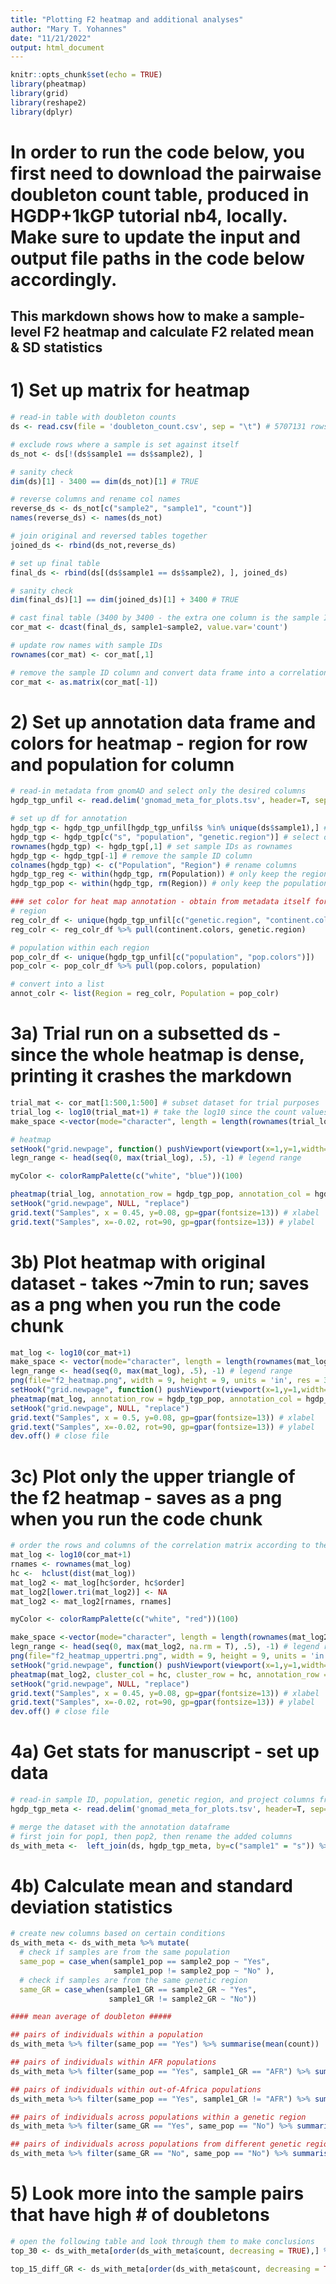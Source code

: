 ```yaml
---
title: "Plotting F2 heatmap and additional analyses"
author: "Mary T. Yohannes"
date: "11/21/2022"
output: html_document
---
```


```r
knitr::opts_chunk$set(echo = TRUE)
library(pheatmap)
library(grid)
library(reshape2)
library(dplyr)
```

# In order to run the code below, you first need to download the pairwaise doubleton count table, produced in HGDP+1kGP tutorial nb4, locally. Make sure to update the input and output file paths in the code below accordingly.  

## This markdown shows how to make a sample-level F2 heatmap and calculate F2 related mean & SD statistics 

# 1) Set up matrix for heatmap
```r
# read-in table with doubleton counts 
ds <- read.csv(file = 'doubleton_count.csv', sep = "\t") # 5707131 rows × 3 columns

# exclude rows where a sample is set against itself 
ds_not <- ds[!(ds$sample1 == ds$sample2), ]

# sanity check 
dim(ds)[1] - 3400 == dim(ds_not)[1] # TRUE

# reverse columns and rename col names 
reverse_ds <- ds_not[c("sample2", "sample1", "count")] 
names(reverse_ds) <- names(ds_not) 

# join original and reversed tables together 
joined_ds <- rbind(ds_not,reverse_ds)

# set up final table 
final_ds <- rbind(ds[(ds$sample1 == ds$sample2), ], joined_ds)

# sanity check 
dim(final_ds)[1] == dim(joined_ds)[1] + 3400 # TRUE

# cast final table (3400 by 3400 - the extra one column is the sample IDs)
cor_mat <- dcast(final_ds, sample1~sample2, value.var='count')

# update row names with sample IDs  
rownames(cor_mat) <- cor_mat[,1]

# remove the sample ID column and convert data frame into a correlation matrix (3400 by 3400)
cor_mat <- as.matrix(cor_mat[-1])
```

# 2) Set up annotation data frame and colors for heatmap - region for row and population for column
```r
# read-in metadata from gnomAD and select only the desired columns  
hgdp_tgp_unfil <- read.delim('gnomad_meta_for_plots.tsv', header=T, sep='\t') 

# set up df for annotation  
hgdp_tgp <- hgdp_tgp_unfil[hgdp_tgp_unfil$s %in% unique(ds$sample1),] # subset metadata to only samples with doubletons 
hgdp_tgp <- hgdp_tgp[c("s", "population", "genetic.region")] # select only sample ID, population and region columns 
rownames(hgdp_tgp) <- hgdp_tgp[,1] # set sample IDs as rownames 
hgdp_tgp <- hgdp_tgp[-1] # remove the sample ID column 
colnames(hgdp_tgp) <- c("Population", "Region") # rename columns 
hgdp_tgp_reg <- within(hgdp_tgp, rm(Population)) # only keep the region column  
hgdp_tgp_pop <- within(hgdp_tgp, rm(Region)) # only keep the population column 

### set color for heat map annotation - obtain from metadata itself for consistency across all plots
# region 
reg_colr_df <- unique(hgdp_tgp_unfil[c("genetic.region", "continent.colors")])
reg_colr <- reg_colr_df %>% pull(continent.colors, genetic.region)

# population within each region  
pop_colr_df <- unique(hgdp_tgp_unfil[c("population", "pop.colors")])
pop_colr <- pop_colr_df %>% pull(pop.colors, population)

# convert into a list 
annot_colr <- list(Region = reg_colr, Population = pop_colr) 
```

# 3a) Trial run on a subsetted ds - since the whole heatmap is dense, printing it crashes the markdown 
```r
trial_mat <- cor_mat[1:500,1:500] # subset dataset for trial purposes 
trial_log <- log10(trial_mat+1) # take the log10 since the count values have a big range; +1 to avoid values that are ~0
make_space <-vector(mode="character", length = length(rownames(trial_log))) # used to make space between plot and legend 

# heatmap 
setHook("grid.newpage", function() pushViewport(viewport(x=1,y=1,width=.9, height=.9, name="vp", just=c("right","top"))), action="prepend")
legn_range <- head(seq(0, max(trial_log), .5), -1) # legend range 

myColor <- colorRampPalette(c("white", "blue"))(100)

pheatmap(trial_log, annotation_row = hgdp_tgp_pop, annotation_col = hgdp_tgp_reg, angle_col = 90, annotation_legend = F, annotation_colors = annot_colr, border_color=NA, treeheight_row=0,height=7, width=9, show_rownames = T, show_colnames = F, legend_breaks = c(legn_range, max(trial_log)), legend_labels = round(c((10^legn_range)-1, (10^(max(trial_log)))-1), 0), labels_row = make_space, color=myColor)
setHook("grid.newpage", NULL, "replace")
grid.text("Samples", x = 0.45, y=0.08, gp=gpar(fontsize=13)) # xlabel
grid.text("Samples", x=-0.02, rot=90, gp=gpar(fontsize=13)) # ylabel
```

# 3b) Plot heatmap with original dataset - takes ~7min to run; saves as a png when you run the code chunk
```r
mat_log <- log10(cor_mat+1)
make_space <- vector(mode="character", length = length(rownames(mat_log))) # used to make space between plot and legend 
legn_range <- head(seq(0, max(mat_log), .5), -1) # legend range 
png(file="f2_heatmap.png", width = 9, height = 9, units = 'in', res = 300) # save heatmap as png 
setHook("grid.newpage", function() pushViewport(viewport(x=1,y=1,width=.9, height=.9, name="vp", just=c("right","top"))), action="prepend")
pheatmap(mat_log, annotation_row = hgdp_tgp_pop, annotation_col = hgdp_tgp_reg, annotation_colors = annot_colr, annotation_legend = F, angle_col = 90, border_color=NA, treeheight_row=0, height=7, width=9, show_rownames = T, show_colnames = F, legend_breaks = c(legn_range, max(mat_log)), legend_labels = round(c((10^legn_range)-1, (10^(max(mat_log)))-1), 0), labels_row = make_space)
setHook("grid.newpage", NULL, "replace")
grid.text("Samples", x = 0.5, y=0.08, gp=gpar(fontsize=13)) # xlabel
grid.text("Samples", x=-0.02, rot=90, gp=gpar(fontsize=13)) # ylabel
dev.off() # close file
```

# 3c) Plot only the upper triangle of the f2 heatmap - saves as a png when you run the code chunk
```r
# order the rows and columns of the correlation matrix according to the clustering from the heatmap and set the lower triangle to NA values (keeping the original dendogram)
mat_log <- log10(cor_mat+1)
rnames <- rownames(mat_log)
hc <-  hclust(dist(mat_log))
mat_log2 <- mat_log[hc$order, hc$order]
mat_log2[lower.tri(mat_log2)] <- NA
mat_log2 <- mat_log2[rnames, rnames]

myColor <- colorRampPalette(c("white", "red"))(100)

make_space <-vector(mode="character", length = length(rownames(mat_log2))) # used to make space between plot and legend 
legn_range <- head(seq(0, max(mat_log2, na.rm = T), .5), -1) # legend range 
png(file="f2_heatmap_uppertri.png", width = 9, height = 9, units = 'in', res = 300) # save heatmap as png
setHook("grid.newpage", function() pushViewport(viewport(x=1,y=1,width=.9, height=.9, name="vp", just=c("right","top"))), action="prepend")
pheatmap(mat_log2, cluster_col = hc, cluster_row = hc, annotation_row = hgdp_tgp_pop, annotation_col = hgdp_tgp_reg, angle_col = 90, annotation_legend = F, annotation_colors = annot_colr, border_color=NA, treeheight_row=0,height=7, width=9, show_rownames = T, show_colnames = F, legend_breaks = c(legn_range, max(mat_log)), legend_labels = round(c((10^legn_range)-1, (10^(max(mat_log)))-1), 0), labels_row = make_space, na_col="white", color=myColor)
setHook("grid.newpage", NULL, "replace")
grid.text("Samples", x = 0.45, y=0.08, gp=gpar(fontsize=13)) # xlabel
grid.text("Samples", x=-0.02, rot=90, gp=gpar(fontsize=13)) # ylabel
dev.off() # close file 
```

# 4a) Get stats for manuscript - set up data
```r
# read-in sample ID, population, genetic region, and project columns from the metadata 
hgdp_tgp_meta <- read.delim('gnomad_meta_for_plots.tsv', header=T, sep='\t') 

# merge the dataset with the annotation dataframe 
# first join for pop1, then pop2, then rename the added columns
ds_with_meta <-  left_join(ds, hgdp_tgp_meta, by=c("sample1" = "s")) %>% left_join(hgdp_tgp_meta, by=c("sample2" = "s")) %>% rename(sample1_pop = population.x, sample1_GR = genetic.region.x, sample1_project = project.x, sample2_pop = population.y, sample2_GR = genetic.region.y, sample2_project = project.y)
```

# 4b) Calculate mean and standard deviation statistics 
```r
# create new columns based on certain conditions 
ds_with_meta <- ds_with_meta %>% mutate(
  # check if samples are from the same population  
  same_pop = case_when(sample1_pop == sample2_pop ~ "Yes",
                       sample1_pop != sample2_pop ~ "No" ),
  # check if samples are from the same genetic region 
  same_GR = case_when(sample1_GR == sample2_GR ~ "Yes",
                      sample1_GR != sample2_GR ~ "No"))

#### mean average of doubleton #####

## pairs of individuals within a population 
ds_with_meta %>% filter(same_pop == "Yes") %>% summarise(mean(count)) 

## pairs of individuals within AFR populations
ds_with_meta %>% filter(same_pop == "Yes", sample1_GR == "AFR") %>% summarise(mean(count)) 

## pairs of individuals within out-of-Africa populations
ds_with_meta %>% filter(same_pop == "Yes", sample1_GR != "AFR") %>% summarise(mean(count)) 

## pairs of individuals across populations within a genetic region
ds_with_meta %>% filter(same_GR == "Yes", same_pop == "No") %>% summarise(mean(count), sd(count)) 

## pairs of individuals across populations from different genetic regions 
ds_with_meta %>% filter(same_GR == "No", same_pop == "No") %>% summarise(mean(count), sd(count)) 
```

# 5) Look more into the sample pairs that have high # of doubletons 
```r
# open the following table and look through them to make conclusions 
top_30 <- ds_with_meta[order(ds_with_meta$count, decreasing = TRUE),] %>% select(sample1, sample2, count, sample1_pop, sample2_pop, same_GR, sample1_GR, sample2_GR) %>% slice_head(n = 50) 

top_15_diff_GR <- ds_with_meta[order(ds_with_meta$count, decreasing = TRUE),] %>% select(sample1, sample2, count, sample1_pop, sample2_pop, same_GR, sample1_GR, sample2_GR) %>% filter(same_GR == "No") %>% slice_head(n = 15) 
```
